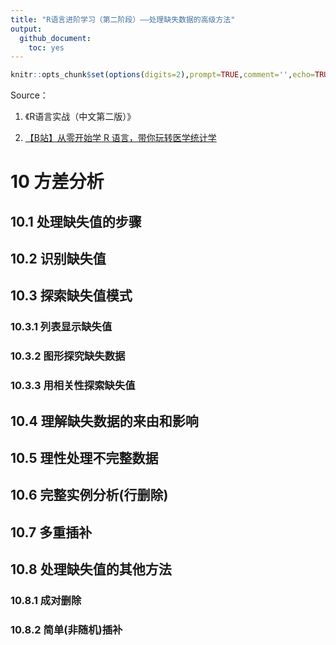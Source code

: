 ```yaml
---
title: "R语言进阶学习（第二阶段）——处理缺失数据的高级方法"
output: 
  github_document:
    toc: yes
---
```


```r
knitr::opts_chunk$set(options(digits=2),prompt=TRUE,comment='',echo=TRUE,collapse=TRUE,message=FALSE,warning=FALSE)
```

Source：

1.  《R语言实战（中文第二版）》

2.  [【B站】从零开始学 R 语言，带你玩转医学统计学](https://www.bilibili.com/video/BV1JU4y1f7zg/?spm_id_from=333.1007.top_right_bar_window_custom_collection.content.click&vd_source=fa22bae99c47db3f7bc43573bd9b3ed3)


# 10 方差分析

## 10.1 处理缺失值的步骤




## 10.2 识别缺失值




## 10.3 探索缺失值模式





### 10.3.1 列表显示缺失值




### 10.3.2 图形探究缺失数据





### 10.3.3 用相关性探索缺失值





## 10.4 理解缺失数据的来由和影响




## 10.5 理性处理不完整数据





## 10.6 完整实例分析(行删除)




## 10.7 多重插补




## 10.8 处理缺失值的其他方法




### 10.8.1 成对删除



### 10.8.2 简单(非随机)插补